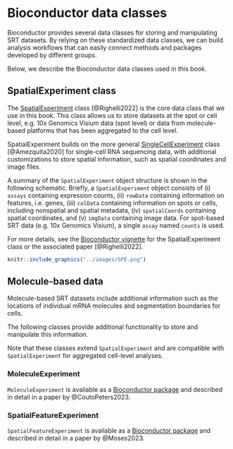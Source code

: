 # Bioconductor data classes {#sec-bioconductor-data-classes}

Bioconductor provides several data classes for storing and manipulating SRT datasets. By relying on these standardized data classes, we can build analysis workflows that can easily connect methods and packages developed by different groups.

Below, we describe the Bioconductor data classes used in this book.


## SpatialExperiment class

The [SpatialExperiment](https://bioconductor.org/packages/SpatialExperiment) class [@Righelli2022] is the core data class that we use in this book. This class allows us to store datasets at the spot or cell level, e.g. 10x Genomics Visium data (spot level) or data from molecule-based platforms that has been aggregated to the cell level.

SpatialExperiment builds on the more general [SingleCellExperiment](https://bioconductor.org/packages/SingleCellExperiment) class [@Amezquita2020] for single-cell RNA sequencing data, with additional customizations to store spatial information, such as spatial coordinates and image files.

A summary of the `SpatialExperiment` object structure is shown in the following schematic. Briefly, a `SpatialExperiment` object consists of (i) `assays` containing expression counts, (ii) `rowData` containing information on features, i.e. genes, (iii) `colData` containing information on spots or cells, including nonspatial and spatial metadata, (iv) `spatialCoords` containing spatial coordinates, and (v) `imgData` containing image data. For spot-based SRT data (e.g. 10x Genomics Visium), a single `assay` named `counts` is used.

For more details, see the [Bioconductor vignette](https://bioconductor.org/packages/release/bioc/vignettes/SpatialExperiment/inst/doc/SpatialExperiment.html) for the SpatialExperiment class or the associated paper [@Righelli2022].

```r
knitr::include_graphics("../images/SPE.png")
```


## Molecule-based data

Molecule-based SRT datasets include additional information such as the locations of individual mRNA molecules and segmentation boundaries for cells.

The following classes provide additional functionality to store and manipulate this information.

Note that these classes extend `SpatialExperiment` and are compatible with `SpatialExperiment` for aggregated cell-level analyses.


### MoleculeExperiment

`MoleculeExperiment` is available as a [Bioconductor package](https://bioconductor.org/packages/MoleculeExperiment) and described in detail in a paper by @CoutoPeters2023.


### SpatialFeatureExperiment

`SpatialFeatureExperiment` is available as a [Bioconductor package](https://bioconductor.org/packages/SpatialFeatureExperiment) and described in detail in a paper by @Moses2023.


<!-- ### SpatialData -->

